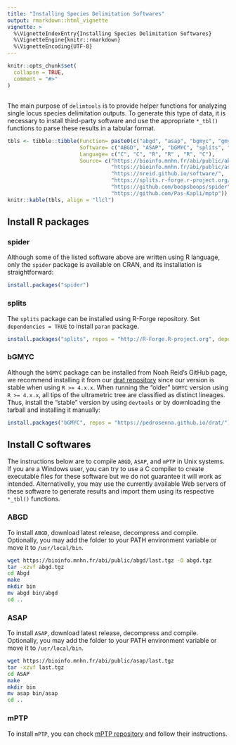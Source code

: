 ```yaml
---
title: "Installing Species Delimitation Softwares"
output: rmarkdown::html_vignette
vignette: >
  %\VignetteIndexEntry{Installing Species Delimitation Softwares}
  %\VignetteEngine{knitr::rmarkdown}
  %\VignetteEncoding{UTF-8}
---
```


```r
knitr::opts_chunk$set(
  collapse = TRUE,
  comment = "#>"
)
```
##
The main purpose of `delimtools` is to provide helper functions for analyzing single locus species delimitation outputs. To generate this type of data, it is necessary to install third-party software and use the appropriate `*_tbl()` functions to parse these results in a tabular format.

```r

tbls <- tibble::tibble(Function= paste0(c("abgd", "asap", "bgmyc", "gmyc", "locmin", "mptp"), "_tbl()"),
                       Software= c("ABGD", "ASAP", "bGMYC", "splits", "spider", "mptp"),
                       Language= c("C", "C", "R", "R" , "R", "C"),
                       Source= c("https://bioinfo.mnhn.fr/abi/public/abgd/abgdweb.html",
                                 "https://bioinfo.mnhn.fr/abi/public/asap/",
                                 "https://nreid.github.io/software/",
                                 "https://splits.r-forge.r-project.org/",
                                 "https://github.com/boopsboops/spider",
                                 "https://github.com/Pas-Kapli/mptp"))
knitr::kable(tbls, align = "llcl")

```

## Install R packages 

### spider

Although some of the listed software above are written using R language, only the `spider` package is available on CRAN, and its installation is straightforward:

```r
install.packages("spider")

```

### splits

The `splits` package can be installed using R-Forge repository. Set `dependencies = TRUE` to install `paran` 
package. 

```r
install.packages("splits", repos = "http://R-Forge.R-project.org", dependencies = TRUE)

```

### bGMYC

Although the `bGMYC` package can be installed from Noah Reid's GitHub page, we recommend installing it from 
our [drat repository](https://github.com/pedrosenna/drat) since our version is stable when using `R >= 4.x.x`. When running the "older" `bGMYC` version using `R >= 4.x.x`, all tips of the ultrametric tree are classified as distinct lineages. Thus, install the "stable" version by using `devtools` or by downloading the tarball and installing it manually:

```r
install.packages("bGMYC", repos = "https://pedrosenna.github.io/drat/")

```

## Install C softwares

The instructions below are to compile `ABGD`, `ASAP`, and `mPTP` in Unix systems. If you are a Windows user, 
you can try to use a C compiler to create executable files for these software but we do not guarantee it will
work as intended. Alternativelly, you may use the currently available Web servers of these software to generate 
results and import them using its respective `*_tbl()` functions.

### ABGD

To install `ABGD`, download latest release, decompress and compile. Optionally, you may add the
folder to your PATH environment variable or move it to `/usr/local/bin`.
```bash
wget https://bioinfo.mnhn.fr/abi/public/abgd/last.tgz -O abgd.tgz
tar -xzvf abgd.tgz
cd Abgd
make
mkdir bin
mv abgd bin/abgd
cd ..

```

### ASAP
To install `ASAP`, download latest release, decompress and compile. Optionally, you may add the
folder to your PATH environment variable or move it to `/usr/local/bin`.
```bash
wget https://bioinfo.mnhn.fr/abi/public/asap/last.tgz
tar -xzvf last.tgz
cd ASAP
make
mkdir bin
mv asap bin/asap
cd ..

```

### mPTP
To install `mPTP`, you can check [mPTP repository](https://github.com/Pas-Kapli/mptp) and follow their
instructions.

